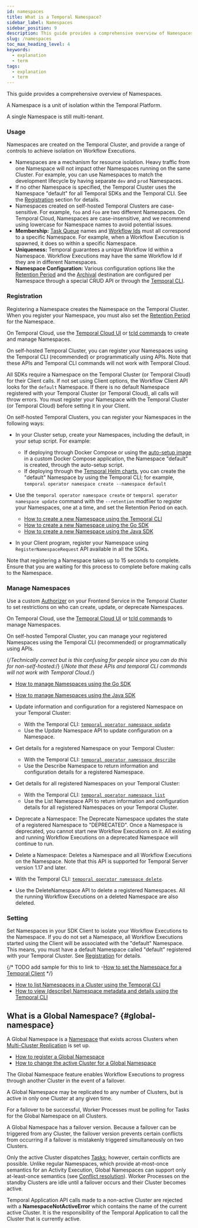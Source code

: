 ```yaml
---
id: namespaces
title: What is a Temporal Namespace?
sidebar_label: Namespaces
sidebar_position: 9
description: This guide provides a comprehensive overview of Namespaces.
slug: /namespaces
toc_max_heading_level: 4
keywords:
  - explanation
  - term
tags:
  - explanation
  - term
---
```


This guide provides a comprehensive overview of Namespaces.

A Namespace is a unit of isolation within the Temporal Platform.

A single Namespace is still multi-tenant.

### Usage

Namespaces are created on the Temporal Cluster, and provide a range of controls to achieve isolation on Workflow Executions.

- Namespaces are a mechanism for resource isolation. Heavy traffic from one Namespace will not impact other Namespaces running on the same Cluster.
  For example, you can use Namespaces to match the development lifecycle by having separate `dev` and `prod` Namespaces.
- If no other Namespace is specified, the Temporal Cluster uses the Namespace "default" for all Temporal SDKs and the Temporal CLI.
  See the [Registration](#registration) section for details.
- Namespaces created on self-hosted Temporal Clusters are case-sensitive. For example, `foo` and `Foo` are two different Namespaces.
  On Temporal Cloud, Namespaces are case-insensitive, and we recommend using lowercase for Namespace names to avoid potential issues.
- **Membership:** [Task Queue](/workers#task-queue) names and [Workflow Ids](/workflows#workflow-id) must all correspond to a specific Namespace.
  For example, when a Workflow Execution is spawned, it does so within a specific Namespace.
- **Uniqueness:** Temporal guarantees a unique Workflow Id within a Namespace.
  Workflow Executions may have the same Workflow Id if they are in different Namespaces.
- **Namespace Configuration:** Various configuration options like the [Retention Period](/clusters#retention-period) and the [Archival](/clusters#archival) destination are configured per Namespace through a special CRUD API or through the [Temporal CLI](/cli/cmd-options#namespace).

### Registration

Registering a Namespace creates the Namespace on the Temporal Cluster.
When you register your Namespace, you must also set the [Retention Period](/clusters#retention-period) for the Namespace.

On Temporal Cloud, use the [Temporal Cloud UI](/cloud/namespaces#create-a-namespace) or [tcld commands](https://docs.temporal.io/cloud/tcld/namespace/) to create and manage Namespaces.

On self-hosted Temporal Cluster, you can register your Namespaces using the Temporal CLI (recommended) or programmatically using APIs. Note that these APIs and Temporal CLI commands will not work with Temporal Cloud.

All SDKs require a Namespace on the Temporal Cluster (or Temporal Cloud) for their Client calls. If not set using Client options, the Workflow Client API looks for the `default` Namespace. If there is no default Namespace registered with your Temporal Cluster (or Temporal Cloud), all calls will throw errors.
You must register your Namespace with the Temporal Cluster (or Temporal Cloud) before setting it in your Client.

On self-hosted Temporal Clusters, you can register your Namespaces in the following ways:

- In your Cluster setup, create your Namespaces, including the default, in your setup script.
  For example:

  - If deploying through Docker Compose or using the [auto-setup image](https://github.com/temporalio/docker-builds/blob/main/docker/auto-setup.sh) in a custom Docker Compose application, the Namespace "default" is created, through the auto-setup script.
  - If deploying through the [Temporal Helm charts](https://github.com/temporalio/helm-charts), you can create the "default" Namespace by using the Temporal CLI; for example, `temporal operator namespace create --namespace default`

- Use the `temporal operator namespace create` or `temporal operator namespace update` command with the `--retention` modfiier to register your Namespaces, one at a time, and set the Retention Period on each.

  - [How to create a new Namespace using the Temporal CLI](/cli/operator#create)
  - [How to create a new Namespace using the Go SDK](/dev-guide/go/features#register-namespace)
  - [How to create a new Namespace using the Java SDK](/dev-guide/java/features#register-namespace)

- In your Client program, register your Namespace using `RegisterNamespaceRequest` API available in all the SDKs.

Note that registering a Namespace takes up to 15 seconds to complete. Ensure that you are waiting for this process to complete before making calls to the Namespace.

### Manage Namespaces

Use a custom [Authorizer](/self-hosted-guide/security#authorizer-plugin) on your Frontend Service in the Temporal Cluster to set restrictions on who can create, update, or deprecate Namespaces.

On Temporal Cloud, use the [Temporal Cloud UI](/cloud/namespaces) or [tcld commands](/cloud/tcld/namespace/) to manage Namespaces.

On self-hosted Temporal Cluster, you can manage your registered Namespaces using the Temporal CLI (recommended) or programmatically using APIs.

{/*Technically correct but is this confusing for people since you can do this for non-self-hosted:*/}
{/*Note that these APIs and temporal CLI commands will not work with Temporal Cloud.*/}

- [How to manage Namespaces using the Go SDK](/dev-guide/go/features#manage-namespaces)
- [How to manage Namespaces using the Java SDK](/dev-guide/java/features#manage-namespaces)

- Update information and configuration for a registered Namespace on your Temporal Cluster:

  - With the Temporal CLI: [`temporal operator namespace update`](/cli/operator#update)
  - Use the Update Namespace API to update configuration on a Namespace.

- Get details for a registered Namespace on your Temporal Cluster:

  - With the Temporal CLI: [`temporal operator namespace describe`](/cli/operator#describe)
  - Use the Describe Namespace to return information and configuration details for a registered Namespace.

- Get details for all registered Namespaces on your Temporal Cluster:

  - With the Temporal CLI: [`temporal operator namespace list`](/cli/operator#list)
  - Use the List Namespace API to return information and configuration details for all registered Namespaces on your Temporal Cluster.

- Deprecate a Namespace: The Deprecate Namespace updates the state of a registered Namespace to "DEPRECATED". Once a Namespace is deprecated, you cannot start new Workflow Executions on it. All existing and running Workflow Executions on a deprecated Namespace will continue to run.

- Delete a Namespace: Deletes a Namespace and all Workflow Executions on the Namespace. Note that this API is supported for Temporal Server version 1.17 and later.
- With the Temporal CLI: [`temporal operator namespace delete`](/cli/operator#delete).
- Use the DeleteNamespace API to delete a registered Namespaces. All the running Workflow Executions on a deleted Namespace are also deleted.

### Setting

Set Namespaces in your SDK Client to isolate your Workflow Executions to the Namespace.
If you do not set a Namespace, all Workflow Executions started using the Client will be associated with the "default" Namespace. This means, you must have a default Namespace called "default" registered with your Temporal Cluster. See [Registration](#registration) for details.

{/* TODO add sample for this to link to -[How to set the Namespace for a Temporal Client](/) */}

- [How to list Namespaces in a Cluster using the Temporal CLI](/cli/operator#list)
- [How to view (describe) Namespace metadata and details using the Temporal CLI](/cli/operator#describe)

## What is a Global Namespace? {#global-namespace}

A Global Namespace is a [Namespace](/namespaces) that exists across Clusters when [Multi-Cluster Replication](/clusters#multi-cluster-replication) is set up.

- [How to register a Global Namespace](/cli/operator#create)
- [How to change the active Cluster for a Global Namespace](/cli/operator#update)

The Global Namespace feature enables Workflow Executions to progress through another Cluster in the event of a failover.

A Global Namespace may be replicated to any number of Clusters, but is active in only one Cluster at any given time.

For a failover to be successful, Worker Processes must be polling for Tasks for the Global Namespace on all Clusters.

A Global Namespace has a failover version.
Because a failover can be triggered from any Cluster, the failover version prevents certain conflicts from occurring if a failover is mistakenly triggered simultaneously on two Clusters.

Only the active Cluster dispatches [Tasks](/workers#task); however, certain conflicts are possible.
Unlike regular Namespaces, which provide at-most-once semantics for an Activity Execution, Global Namespaces can support only at-least-once semantics (see [Conflict resolution](/clusters#conflict-resolution)).
Worker Processes on the standby Clusters are idle until a failover occurs and their Cluster becomes active.

Temporal Application API calls made to a non-active Cluster are rejected with a **NamespaceNotActiveError** which contains the name of the current active Cluster.
It is the responsibility of the Temporal Application to call the Cluster that is currently active.
